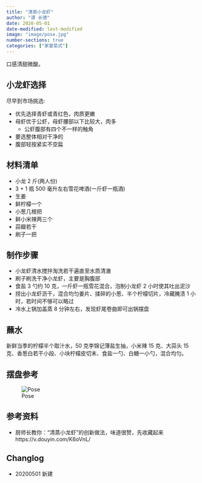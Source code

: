 ```yaml
---
title: "清蒸小龙虾"
author: "谭 长德"
date: 2020-05-01
date-modified: last-modified
image: "image/pose.jpg"
number-sections: true
categories: ["家宴菜式"]
---
```


口感清甜微酸。

## 小龙虾选择

尽早到市场挑选:

* 优先选择青虾或青红色，肉质更嫩
* 母虾优于公虾，母虾腰部以下比较大，肉多
    * 公虾腹部有四个不一样的触角
* 要选整体相对干净的
* 腹部轻按紧实不空扁

## 材料清单

* 小龙 2 斤(两人份)
* 3 + 1 瓶 500 毫升左右雪花啤酒(一斤虾一瓶酒)
* 生姜
* 鲜柠檬一个
* 小葱几根把
* 鲜小米辣两三个
* 蒜瓣若干
* 刷子一把

## 制作步骤

* 小龙虾清水搅拌淘洗若干遍直至水质清澈
* 刷子刷洗干净小龙虾，主要是胸腹部
* 食盐 3 勺约 10 克，一斤虾一瓶雪花混合，泡制小龙虾 2 小时使其吐出泥沙
* 捞出小龙虾沥干，混合均匀姜片、揉碎的小葱、半个柠檬切片，冷藏腌渍 1 小时，若时间不够可以略过
* 冷水上锅加盖蒸 8 分钟左右，发现虾尾卷曲即可出锅摆盘

## 蘸水

新鲜当季的柠檬半个取汁水，50 克李锦记薄盐生抽，小米辣 15 克、大蒜头 15 克、香葱白若干小段、小块柠檬皮切末、食盐一勺、白糖一小勺，混合均匀。

## 摆盘参考

![Pose](./image/pose.jpg)

## 参考资料

* 厨师长教你：“清蒸小龙虾”的创新做法，味道很赞，先收藏起来 https://v.douyin.com/K6oVnL/ 

## Changlog

* 20200501 新建